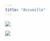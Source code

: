 ```yaml
---
title: "Accueille"
---
```




![](assets/1-home/Logo-LF2L.jpg)



::: {layout="[15,-2,10]" layout-valign="bottom" }
![](assets/1-home/LF2L-concept.jpg)

:::



